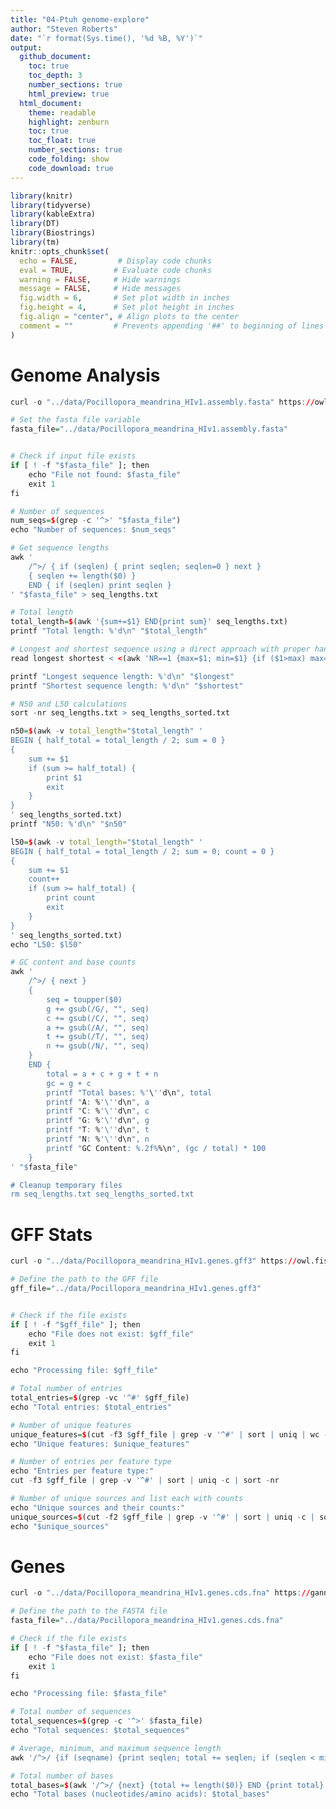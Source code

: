 ```yaml
---
title: "04-Ptuh genome-explore"
author: "Steven Roberts"
date: "`r format(Sys.time(), '%d %B, %Y')`"  
output: 
  github_document:
    toc: true
    toc_depth: 3
    number_sections: true
    html_preview: true
  html_document:
    theme: readable
    highlight: zenburn
    toc: true
    toc_float: true
    number_sections: true
    code_folding: show
    code_download: true
---
```



```r
library(knitr)
library(tidyverse)
library(kableExtra)
library(DT)
library(Biostrings)
library(tm)
knitr::opts_chunk$set(
  echo = FALSE,         # Display code chunks
  eval = TRUE,         # Evaluate code chunks
  warning = FALSE,     # Hide warnings
  message = FALSE,     # Hide messages
  fig.width = 6,       # Set plot width in inches
  fig.height = 4,      # Set plot height in inches
  fig.align = "center", # Align plots to the center
  comment = ""         # Prevents appending '##' to beginning of lines in code output
)
```


# Genome Analysis

```r
curl -o "../data/Pocillopora_meandrina_HIv1.assembly.fasta" https://owl.fish.washington.edu/halfshell/genomic-databank/Pocillopora_meandrina_HIv1.assembly.fasta
```




```r
# Set the fasta file variable
fasta_file="../data/Pocillopora_meandrina_HIv1.assembly.fasta"


# Check if input file exists
if [ ! -f "$fasta_file" ]; then
    echo "File not found: $fasta_file"
    exit 1
fi

# Number of sequences
num_seqs=$(grep -c '^>' "$fasta_file")
echo "Number of sequences: $num_seqs"

# Get sequence lengths
awk '
    /^>/ { if (seqlen) { print seqlen; seqlen=0 } next }
    { seqlen += length($0) }
    END { if (seqlen) print seqlen }
' "$fasta_file" > seq_lengths.txt

# Total length
total_length=$(awk '{sum+=$1} END{print sum}' seq_lengths.txt)
printf "Total length: %'d\n" "$total_length"

# Longest and shortest sequence using a direct approach with proper handling of zero-length sequences
read longest shortest < <(awk 'NR==1 {max=$1; min=$1} {if ($1>max) max=$1; if ($1<min && $1>0) min=$1} END {print max, min}' seq_lengths.txt)

printf "Longest sequence length: %'d\n" "$longest"
printf "Shortest sequence length: %'d\n" "$shortest"

# N50 and L50 calculations
sort -nr seq_lengths.txt > seq_lengths_sorted.txt

n50=$(awk -v total_length="$total_length" '
BEGIN { half_total = total_length / 2; sum = 0 }
{
    sum += $1
    if (sum >= half_total) {
        print $1
        exit
    }
}
' seq_lengths_sorted.txt)
printf "N50: %'d\n" "$n50"

l50=$(awk -v total_length="$total_length" '
BEGIN { half_total = total_length / 2; sum = 0; count = 0 }
{
    sum += $1
    count++
    if (sum >= half_total) {
        print count
        exit
    }
}
' seq_lengths_sorted.txt)
echo "L50: $l50"

# GC content and base counts
awk '
    /^>/ { next }
    {
        seq = toupper($0)
        g += gsub(/G/, "", seq)
        c += gsub(/C/, "", seq)
        a += gsub(/A/, "", seq)
        t += gsub(/T/, "", seq)
        n += gsub(/N/, "", seq)
    }
    END {
        total = a + c + g + t + n
        gc = g + c
        printf "Total bases: %'\''d\n", total
        printf "A: %'\''d\n", a
        printf "C: %'\''d\n", c
        printf "G: %'\''d\n", g
        printf "T: %'\''d\n", t
        printf "N: %'\''d\n", n
        printf "GC Content: %.2f%%\n", (gc / total) * 100
    }
' "$fasta_file"

# Cleanup temporary files
rm seq_lengths.txt seq_lengths_sorted.txt

```


# GFF Stats 


```r
curl -o "../data/Pocillopora_meandrina_HIv1.genes.gff3" https://owl.fish.washington.edu/halfshell/genomic-databank/Pocillopora_meandrina_HIv1.genes.gff3
```

```r
# Define the path to the GFF file
gff_file="../data/Pocillopora_meandrina_HIv1.genes.gff3"


# Check if the file exists
if [ ! -f "$gff_file" ]; then
    echo "File does not exist: $gff_file"
    exit 1
fi

echo "Processing file: $gff_file"

# Total number of entries
total_entries=$(grep -vc '^#' $gff_file)
echo "Total entries: $total_entries"

# Number of unique features
unique_features=$(cut -f3 $gff_file | grep -v '^#' | sort | uniq | wc -l)
echo "Unique features: $unique_features"

# Number of entries per feature type
echo "Entries per feature type:"
cut -f3 $gff_file | grep -v '^#' | sort | uniq -c | sort -nr

# Number of unique sources and list each with counts
echo "Unique sources and their counts:"
unique_sources=$(cut -f2 $gff_file | grep -v '^#' | sort | uniq -c | sort -nr)
echo "$unique_sources"
```

# Genes


```r
curl -o "../data/Pocillopora_meandrina_HIv1.genes.cds.fna" https://gannet.fish.washington.edu/acropora/E5-deep-dive/Transcripts/Pocillopora_meandrina_HIv1.genes.cds.fna
```


```r
# Define the path to the FASTA file
fasta_file="../data/Pocillopora_meandrina_HIv1.genes.cds.fna"

# Check if the file exists
if [ ! -f "$fasta_file" ]; then
    echo "File does not exist: $fasta_file"
    exit 1
fi

echo "Processing file: $fasta_file"

# Total number of sequences
total_sequences=$(grep -c '^>' $fasta_file)
echo "Total sequences: $total_sequences"

# Average, minimum, and maximum sequence length
awk '/^>/ {if (seqname) {print seqlen; total += seqlen; if (seqlen < min || min == 0) min = seqlen; if (seqlen > max) max = seqlen;} seqname = $0; seqlen = 0; next;} {seqlen += length($0)} END {print seqlen; total += seqlen; if (seqlen < min || min == 0) min = seqlen; if (seqlen > max) max = seqlen; print total/NR, min, max}' $fasta_file | awk 'BEGIN {min = 0; max = 0; total = 0; count = 0} {total += $1; count++; if (NR == 1 || $1 < min) min = $1; if ($1 > max) max = $1} END {print "Average sequence length: " total/count; print "Shortest sequence length: " min; print "Longest sequence length: " max;}'

# Total number of bases
total_bases=$(awk '/^>/ {next} {total += length($0)} END {print total}' $fasta_file)
echo "Total bases (nucleotides/amino acids): $total_bases"
```